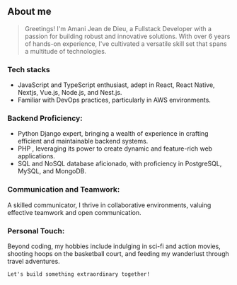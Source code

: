 ## About me

> Greetings! I'm Amani Jean de Dieu, a Fullstack Developer with a passion for building robust and innovative solutions. With over 6 years of hands-on experience, I've cultivated a versatile skill set that spans a multitude of technologies.
### Tech stacks

- JavaScript and TypeScript enthusiast, adept in React, React Native, Nextjs, Vue.js, Node.js, and Nest.js.
- Familiar with DevOps practices, particularly in AWS environments.

### Backend Proficiency:

- Python Django expert, bringing a wealth of experience in crafting efficient and maintainable backend systems.
- PHP , leveraging its power to create dynamic and feature-rich web applications.
- SQL and NoSQL database aficionado, with proficiency in PostgreSQL, MySQL, and MongoDB.

### Communication and Teamwork:

A skilled communicator, I thrive in collaborative environments, valuing effective teamwork and open communication.

### Personal Touch:

Beyond coding, my hobbies include indulging in sci-fi and action movies, shooting hoops on the basketball court, and feeding my wanderlust through travel adventures.


`Let's build something extraordinary together!`
